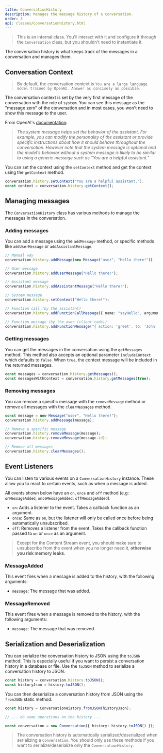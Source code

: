 ```yaml
---
title: ConversationHistory
description: Manages the message history of a conversation.
order: 3
api: classes/ConversationHistory.html
---
```


> This is an internal class. You'll interact with it and configure it through the `Conversation` class, but you shouldn't need to instantiate it.

The conversation history is what keeps track of the messages in a conversation and manages them.

## Conversation Context

> By default, the conversation context is `You are a large language model trained by OpenAI. Answer as concisely as possible.`

The conversation context is set by the very first message of the conversation with the role of `system`.
You can see this message as the "message zero" of the conversation and in most cases, you won't need to show this message to the user.

From OpenAI's [documentation](https://platform.openai.com/docs/guides/gpt/chat-completions-api):

> *The system message helps set the behavior of the assistant. 
> For example, you can modify the personality of the assistant or provide specific instructions about how it should behave throughout the conversation. 
> However note that the system message is optional and the model's behavior without a system message is likely to be similar to using a generic message such as "You are a helpful assistant."*

You can set the context using the `setContext` method and get the context using the `getContext` method.

```ts
conversation.history.setContext("You are a helpful assistant.");
const context = conversation.history.getContext();
```

## Managing messages

The `ConversationHistory` class has various methods to manage the messages in the conversation.

### Adding messages

You can add a message using the `addMessage` method, or specific methods like `addUserMessage` or `addAssistantMessage`.

```ts
// Manual way
conversation.history.addMessage(new Message("user", "Hello there!"))

// User message
conversation.history.addUserMessage("Hello there!");

// Assistant message
conversation.history.addAssistantMessage("Hello there!");

// System message
conversation.history.setContext("Hello there!");

// Function call (by the assistant)
conversation.history.addFunctionCallMessage({ name: "sayHello", arguments: { to: "John" } });

// Function message (by the user (client code))
conversation.history.addFunctionMessage("{ action: 'greet', to: 'John' }");
```

### Getting messages

You can get the messages in the conversation using the `getMessages` method.
This method also accepts an optional parameter `includeContext` which defaults to `false`.
When `true`, the context message will be included in the returned messages.

```ts
const messages = conversation.history.getMessages();
const messagesWithContext = conversation.history.getMessages(true);
```

### Removing messages

You can remove a specific message with the `removeMessage` method or remove all messages with the `clearMessages` method.

```ts
const message = new Message("user", "Hello there!");
conversation.history.addMessage(message);

// Remove a specific message
conversation.history.removeMessage(message);
conversation.history.removeMessage(message.id);

// Remove all messages
conversation.history.clearMessages();
```

## Event Listeners

You can listen to various events on a `ConversationHistory` instance.
These allow you to react to certain events, such as when a message is added.

All events shown below have an `on`, `once` and `off` method (e.g: `onMessageAdded`, `onceMessageAdded`, `offMessageAdded`).
-   `on`: Adds a listener to the event. Takes a callback function as an argument.
-   `once`: Same as `on`, but the listener will only be called once before being automatically unsubscribed.
-   `off`: Removes a listener from the event. Takes the callback function passed to `on` or `once` as an argument.

> Except for the Content Stream event, you should make sure to unsubscribe from the event when you no longer need it, **otherwise you risk memory leaks**.

### MessageAdded

This event fires when a message is added to the history, with the following arguments:
-   `message`: The message that was added.

### MessageRemoved

This event fires when a message is removed to the history, with the following arguments:
-   `message`: The message that was removed.

## Serialization and Deserialization

You can serialize the conversation history to JSON using the `toJSON` method.
This is especially useful if you want to persist a conversation history in a database or file.
Use the `toJSON` method to serialize a conversation history to JSON.

```ts
const history = conversation.history.toJSON();
const historyJson = history.toJSON();
```

You can then deserialize a conversation history from JSON using the `fromJSON` static method.

```ts
const history = ConversationHistory.fromJSON(historyJson);

// ... do some operations on the history ...

const conversation = new Conversation({ history: history.toJSON() });
```

> The conversation history is automatically serialized/deserialized when serializing a `Conversation`.
> You should only use these methods if you want to serialize/deserialize only the `ConversationHistory`.
